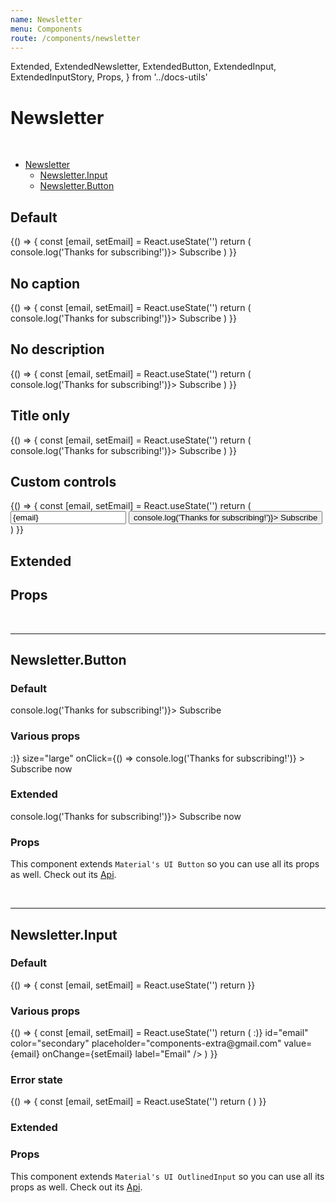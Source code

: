 ```yaml
---
name: Newsletter
menu: Components
route: /components/newsletter
---
```


  Extended,
  ExtendedNewsletter,
  ExtendedButton,
  ExtendedInput,
  ExtendedInputStory,
  Props,
} from '../docs-utils'

# Newsletter

<br/>

- [Newsletter](#)
  - [Newsletter.Input](#newsletterinput)
  - [Newsletter.Button](#newsletterbutton)

## Default

<Playground>
  {() => {
    const [email, setEmail] = React.useState('')
    return (
      <Newsletter
        title='Subscribe to our newsletter'
        description='Get exclusive offers every week!'
        caption="By subscribing, you agree to receive emails from us. Don't worry, we are not spamers :)"
      >
        <Newsletter.Input id="email" placeholder="Email..." value={email} onChange={setEmail} />
        <Newsletter.Button onClick={() => console.log('Thanks for subscribing!')}>
          Subscribe
        </Newsletter.Button>
      </Newsletter>
    )
  }}
</Playground>

## No caption

<Playground>
  {() => {
    const [email, setEmail] = React.useState('')
    return (
      <Newsletter
        title='Subscribe to our newsletter'
        description='Get exclusive offers every week!'
      >
        <Newsletter.Input id="email" placeholder="Email..." value={email} onChange={setEmail} />
        <Newsletter.Button onClick={() => console.log('Thanks for subscribing!')}>
          Subscribe
        </Newsletter.Button>
      </Newsletter>
    )
  }}
</Playground>

## No description

<Playground>
  {() => {
    const [email, setEmail] = React.useState('')
    return (
      <Newsletter
        title='Subscribe to our newsletter'
        caption="By subscribing, you agree to receive emails from us. Don't worry, we are not spamers :)"
      >
        <Newsletter.Input id="email" placeholder="Email..." value={email} onChange={setEmail} />
        <Newsletter.Button onClick={() => console.log('Thanks for subscribing!')}>
          Subscribe
        </Newsletter.Button>
      </Newsletter>
    )
  }}
</Playground>

## Title only

<Playground>
  {() => {
    const [email, setEmail] = React.useState('')
    return (
      <Newsletter
        title='Subscribe to our newsletter'
      >
        <Newsletter.Input id="email" placeholder="Email..." value={email} onChange={setEmail} />
        <Newsletter.Button onClick={() => console.log('Thanks for subscribing!')}>
          Subscribe
        </Newsletter.Button>
      </Newsletter>
    )
  }}
</Playground>

## Custom controls

<Playground>
   {() => {
    const [email, setEmail] = React.useState('')
    return (
      <Newsletter
        title='Subscribe to our newsletter'
        description='Get exclusive offers every week!'
        caption="By subscribing, you agree to receive emails from us. Don't worry, we are not spamers :)"
      >
        <input id="email" placeholder="Email..." type="email" value={email} onChange={setEmail}/>
        <button onClick={() => console.log('Thanks for subscribing!')}>
          Subscribe
        </button>
      </Newsletter>
    )
  }}
</Playground>

## Extended

<Extended name="Newsletter">
  <ExtendedNewsletter />
</Extended>

## Props

<Props of={Newsletter}/>

<br/>
<hr/>

## Newsletter.Button

### Default

<Playground>
  <Newsletter.Button onClick={() => console.log('Thanks for subscribing!')}>
    Subscribe
  </Newsletter.Button>
</Playground>

### Various props

<Playground>
  <Newsletter.Button
    color="secondary"
    endIcon={<span>:)</span>}
    size="large"
    onClick={() => console.log('Thanks for subscribing!')}
  >
    Subscribe now
  </Newsletter.Button>
</Playground>

### Extended

<Extended name="Newsletter.Button">
  <ExtendedButton onClick={() => console.log('Thanks for subscribing!')}>
    Subscribe now
  </ExtendedButton>
</Extended>

### Props

This component extends `Material's UI Button` so you can use all its props as well. Check out its [Api](https://material-ui.com/api/button/).

<Props of={Newsletter.Button} />

<br />
<hr />

## Newsletter.Input

### Default

<Playground>
  {() => {
    const [email, setEmail] = React.useState('')
    return <Newsletter.Input id="email" placeholder="Email..." value={email} onChange={setEmail} />
  }}
</Playground>

### Various props

<Playground>
  {() => {
    const [email, setEmail] = React.useState('')
    return (
      <Newsletter.Input
        endAdornment={<span>:)</span>}
        id="email"
        color="secondary"
        placeholder="components-extra@gmail.com"
        value={email}
        onChange={setEmail}
        label="Email"
      />
    )
  }}
</Playground>

### Error state

<Playground>
  {() => {
    const [email, setEmail] = React.useState('')
    return (
      <Newsletter.Input
        error
        id="email"
        placeholder="components-extra@gmail.com"
        value={email}
        onChange={setEmail}
      />
    )
  }}
</Playground>

### Extended

<Extended name="Newsletter.Input">
  <ExtendedInputStory />
</Extended>

### Props

This component extends `Material's UI OutlinedInput` so you can use all its props as well. Check out its [Api](https://material-ui.com/api/outlined-input/).

<Props of={Newsletter.Input} />
